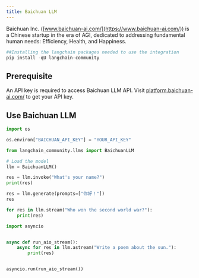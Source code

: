 ```yaml
---
title: Baichuan LLM
---
```


Baichuan Inc. ([www.baichuan-ai.com/](https://www.baichuan-ai.com/)) is a Chinese startup in the era of AGI, dedicated to addressing fundamental human needs: Efficiency, Health, and Happiness.

```python
##Installing the langchain packages needed to use the integration
pip install -qU langchain-community
```

## Prerequisite

An API key is required to access Baichuan LLM API. Visit [platform.baichuan-ai.com/](https://platform.baichuan-ai.com/) to get your API key.

## Use Baichuan LLM

```python
import os

os.environ["BAICHUAN_API_KEY"] = "YOUR_API_KEY"
```

```python
from langchain_community.llms import BaichuanLLM

# Load the model
llm = BaichuanLLM()

res = llm.invoke("What's your name?")
print(res)
```

```python
res = llm.generate(prompts=["你好！"])
res
```

```python
for res in llm.stream("Who won the second world war?"):
    print(res)
```

```python
import asyncio


async def run_aio_stream():
    async for res in llm.astream("Write a poem about the sun."):
        print(res)


asyncio.run(run_aio_stream())
```
